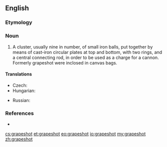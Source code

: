 ==English==
{{wikipedia}}

===Etymology===
{{compound|grape|shot}}

===Noun===
{{en-noun|-|grapeshot|pl2=grapeshots}}

# A cluster, usually nine in number, of small iron balls, put together by means of cast-iron circular plates at top and bottom, with two rings, and a central connecting rod, in order to be used as a charge for a cannon. Formerly grapeshot were inclosed in canvas bags.

====Translations====
{{trans-top|a type of shot}}
* Czech: {{t-|cs|kartáč|m}}
* Hungarian: {{t+|hu|kartács}}
{{trans-mid}}
* Russian: {{t+|ru|картечь|f|tr=kartéčʹ|sc=Cyrl}}
{{trans-bottom}}

===References===
* {{R:Webster 1913}}

[[cs:grapeshot]]
[[et:grapeshot]]
[[eo:grapeshot]]
[[io:grapeshot]]
[[my:grapeshot]]
[[zh:grapeshot]]